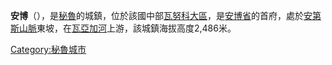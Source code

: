 {{Coord|10|08|S|76|12|W|display=title|region:PE_type:city_source:GNS-enwiki}}

'''安博'''（{{lang-es|Ambo}}），是[[秘魯|秘魯]]的城鎮，位於該國中部[[瓦努科大區|瓦努科大區]]，是[[安博省|安博省]]的首府，處於[[安第斯山脈|安第斯山脈]]東坡，在[[瓦亞加河|瓦亞加河]]上游，該城鎮海拔高度2,486米。

{{Peru-geo-stub}}
[[Category:秘魯城市|Category:秘魯城市]]